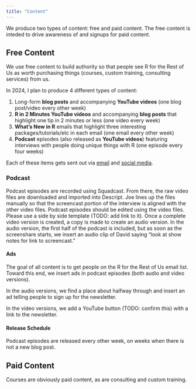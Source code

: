 ```yaml
---
title: "Content"
---
```


We produce two types of content: free and paid content. The free content is inteded to drive awareness of and signups for paid content. 

## Free Content

We use free content to build authority so that people see R for the Rest of Us as worth purchasing things (courses, custom training, consulting services) from us.

In 2024, I plan to produce 4 different types of content:

1. Long-form **blog posts** and accompanying **YouTube videos** (one blog post/video every other week)
2. **R in 2 Minutes YouTube videos** and accompanying **blog posts** that highlight one tip in 2 minutes or less (one video every week)
3. **What's New in R** emails that highlight three interesting packages/tutorials/etc in each email (one email every other week)
4. **Podcast** episodes (also released as **YouTube videos**) featuring interviews with people doing unique things with R (one episode every four weeks)

Each of these items gets sent out via [email](email-marketing.qmd) and [social media](social-media.qmd).

### Podcast

Podcast episodes are recorded using Squadcast. From there, the raw video files are downloaded and imported into Descript. Joe lines up the files manually so that the screencast portion of the interview is aligned with the other video files. Podcast episodes should be edited using the video files. Please use a side by side template (TODO: add link to it). Once a complete video version is created, a copy is made to create an audio version. In the audio version, the first half of the podcast is included, but as soon as the screenshare starts, we insert an audio clip of David saying "look at show notes for link to screencast."

#### Ads

The goal of all content is to get people on the R for the Rest of Us email list. Toward this end, we insert ads in podcast episodes (both audio and video versions). 

In the audio versions, we find a place about halfway through and insert an ad telling people to sign up for the newsletter.

In the video versions, we add a YouTube button (TODO: confirm this) with a link to the newsletter.

#### Release Schedule

Podcast episodes are released every other week, on weeks when there is not a new blog post. 

## Paid Content

Courses are obviously paid content, as are consulting and custom training.